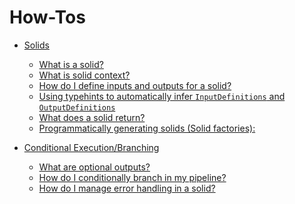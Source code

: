 # How-Tos

- [Solids](/docs/learn/guides/solids)
  - [What is a solid?](/docs/learn/guides/solids#what-is-a-solid)
  - [What is solid context?](/docs/learn/guides/solids#what-is-solid-context)
  - [How do I define inputs and outputs for a solid?](/docs/learn/guides/solids#how-do-i-define-inputs-and-outputs-for-a-solid)
  - [Using typehints to automatically infer `InputDefinitions` and `OutputDefinitions`](/docs/learn/guides/solids#using-typehints-to-automatically-infer-inputdefinitions-and-outputdefinitions)
  - [What does a solid return?](/docs/learn/guides/solids#what-does-a-solid-return)
  - [Programmatically generating solids (Solid factories):](/docs/learn/guides/solids#programmatically-generating-solids-solid-factories)

- [Conditional Execution/Branching](/docs/learn/guides/conditional_execution)
  - [What are optional outputs?](/docs/learn/guides/conditional_execution#what-are-optional-outputs)
  - [How do I conditionally branch in my pipeline?](/docs/learn/guides/conditional_execution#how-do-i-conditionally-branch-in-my-pipeline)
  - [How do I manage error handling in a solid?](/docs/learn/guides/conditional_execution#how-do-i-manage-error-handling-in-a-solid)
